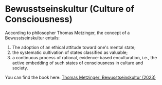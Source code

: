 # Bewusstseinskultur (Culture of Consciousness)

According to philosopher Thomas Metzinger, the concept of a Bewusstseinskultur entails:

1. The adoption of an ethical attitude toward one's mental state;
2. the systematic cultivation of states classified as valuable;
3. a continuous process of rational, evidence-based enculturation, i.e., the active embedding of such states of consciousness in culture and society. 

You can find the book here: [Thomas Metzinger: Bewusstseinskultur (2023)](https://www.piper.de/buecher/bewusstseinskultur-isbn-978-3-8270-1488-7)
